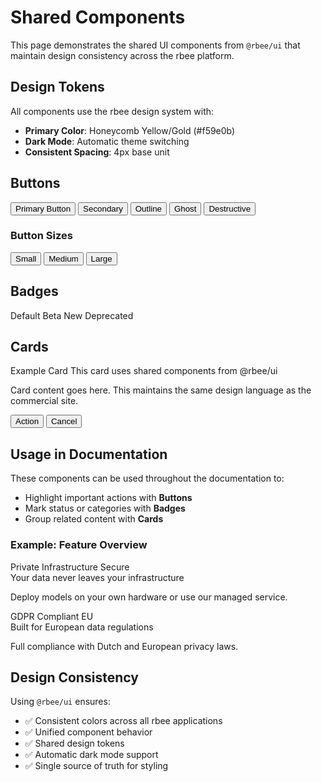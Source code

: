 # Shared Components

This page demonstrates the shared UI components from `@rbee/ui` that maintain design consistency across the rbee platform.

## Design Tokens

All components use the rbee design system with:
- **Primary Color**: Honeycomb Yellow/Gold (#f59e0b)
- **Dark Mode**: Automatic theme switching
- **Consistent Spacing**: 4px base unit

## Buttons


<div className="flex gap-4 flex-wrap my-6">
  <Button variant="default">Primary Button</Button>
  <Button variant="secondary">Secondary</Button>
  <Button variant="outline">Outline</Button>
  <Button variant="ghost">Ghost</Button>
  <Button variant="destructive">Destructive</Button>
</div>

### Button Sizes

<div className="flex gap-4 items-center flex-wrap my-6">
  <Button size="sm">Small</Button>
  <Button size="md">Medium</Button>
  <Button size="lg">Large</Button>
</div>

## Badges


<div className="flex gap-3 flex-wrap my-6">
  <Badge>Default</Badge>
  <Badge variant="secondary">Beta</Badge>
  <Badge variant="outline">New</Badge>
  <Badge variant="destructive">Deprecated</Badge>
</div>

## Cards


<Card className="my-6">
  <CardHeader>
    <CardTitle>Example Card</CardTitle>
    <CardDescription>This card uses shared components from @rbee/ui</CardDescription>
  </CardHeader>
  <CardContent>
    <p>Card content goes here. This maintains the same design language as the commercial site.</p>
  </CardContent>
  <CardFooter className="gap-2">
    <Button size="sm">Action</Button>
    <Button size="sm" variant="outline">Cancel</Button>
  </CardFooter>
</Card>

## Usage in Documentation

These components can be used throughout the documentation to:
- Highlight important actions with **Buttons**
- Mark status or categories with **Badges**
- Group related content with **Cards**

### Example: Feature Overview

<div className="grid gap-6 md:grid-cols-2 my-6">
  <Card>
    <CardHeader>
      <div className="flex items-center gap-2">
        <CardTitle>Private Infrastructure</CardTitle>
        <Badge>Secure</Badge>
      </div>
      <CardDescription>Your data never leaves your infrastructure</CardDescription>
    </CardHeader>
    <CardContent>
      <p>Deploy models on your own hardware or use our managed service.</p>
    </CardContent>
  </Card>

  <Card>
    <CardHeader>
      <div className="flex items-center gap-2">
        <CardTitle>GDPR Compliant</CardTitle>
        <Badge variant="secondary">EU</Badge>
      </div>
      <CardDescription>Built for European data regulations</CardDescription>
    </CardHeader>
    <CardContent>
      <p>Full compliance with Dutch and European privacy laws.</p>
    </CardContent>
  </Card>
</div>

## Design Consistency

Using `@rbee/ui` ensures:
- ✅ Consistent colors across all rbee applications
- ✅ Unified component behavior
- ✅ Shared design tokens
- ✅ Automatic dark mode support
- ✅ Single source of truth for styling
